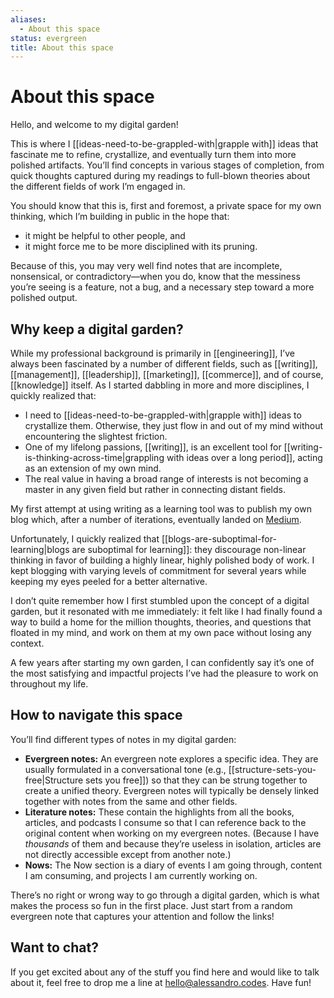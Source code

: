 ```yaml
---
aliases:
  - About this space
status: evergreen
title: About this space
---
```

# About this space

Hello, and welcome to my digital garden!

This is where I [[ideas-need-to-be-grappled-with|grapple with]] ideas that fascinate me to refine, crystallize, and eventually turn them into more polished artifacts. You’ll find concepts in various stages of completion, from quick thoughts captured during my readings to full-blown theories about the different fields of work I’m engaged in.

You should know that this is, first and foremost, a private space for my own thinking, which I’m building in public in the hope that:

- it might be helpful to other people, and
- it might force me to be more disciplined with its pruning.

Because of this, you may very well find notes that are incomplete, nonsensical, or contradictory—when you do, know that the messiness you’re seeing is a feature, not a bug, and a necessary step toward a more polished output.

## Why keep a digital garden?

While my professional background is primarily in [[engineering]], I’ve always been fascinated by a number of different fields, such as [[writing]], [[management]], [[leadership]], [[marketing]], [[commerce]], and of course, [[knowledge]] itself. As I started dabbling in more and more disciplines, I quickly realized that:

- I need to [[ideas-need-to-be-grappled-with|grapple with]] ideas to crystallize them. Otherwise, they just flow in and out of my mind without encountering the slightest friction.
- One of my lifelong passions, [[writing]], is an excellent tool for [[writing-is-thinking-across-time|grappling with ideas over a long period]], acting as an extension of my own mind.
- The real value in having a broad range of interests is not becoming a master in any given field but rather in connecting distant fields.

My first attempt at using writing as a learning tool was to publish my own blog which, after a number of iterations, eventually landed on [Medium](https://medium.com/@aldesantis).

Unfortunately, I quickly realized that [[blogs-are-suboptimal-for-learning|blogs are suboptimal for learning]]: they discourage non-linear thinking in favor of building a highly linear, highly polished body of work. I kept blogging with varying levels of commitment for several years while keeping my eyes peeled for a better alternative.

I don’t quite remember how I first stumbled upon the concept of a digital garden, but it resonated with me immediately: it felt like I had finally found a way to build a home for the million thoughts, theories, and questions that floated in my mind, and work on them at my own pace without losing any context.

A few years after starting my own garden, I can confidently say it’s one of the most satisfying and impactful projects I’ve had the pleasure to work on throughout my life.

## How to navigate this space

You’ll find different types of notes in my digital garden:

- **Evergreen notes:** An evergreen note explores a specific idea. They are usually formulated in a conversational tone (e.g., [[structure-sets-you-free|Structure sets you free]]) so that they can be strung together to create a unified theory. Evergreen notes will typically be densely linked together with notes from the same and other fields.
- **Literature notes:** These contain the highlights from all the books, articles, and podcasts I consume so that I can reference back to the original content when working on my evergreen notes. (Because I have _thousands_ of them and because they’re useless in isolation, articles are not directly accessible except from another note.)
- **Nows:** The Now section is a diary of events I am going through, content I am consuming, and projects I am currently working on.

There’s no right or wrong way to go through a digital garden, which is what makes the process so fun in the first place. Just start from a random evergreen note that captures your attention and follow the links!

## Want to chat?

If you get excited about any of the stuff you find here and would like to talk about it, feel free to drop me a line at [hello@alessandro.codes](mailto:hello@alessandro.codes). Have fun!
